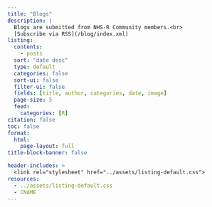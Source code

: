 ```yaml
---
title: "Blogs"
description: |
  Blogs are submitted from NHS-R Community members.<br>
  [Subscribe via RSS](/blog/index.xml)
listing: 
  contents: 
    - posts
  sort: "date desc"
  type: default
  categories: false
  sort-ui: false
  filter-ui: false
  fields: [title, author, categories, date, image]
  page-size: 5
  feed:
    categories: [R]
citation: false
toc: false
format: 
  html: 
    page-layout: full
title-block-banner: false

header-includes: >
  <link rel="stylesheet" href="../assets/listing-default.css">
resources:
  - ../assets/listing-default.css 
  - CNAME
---
```


<!-- Image by <a href="https://pixabay.com/users/andrys-439428/?utm_source=link-attribution&utm_medium=referral&utm_campaign=image&utm_content=447577">Andrys Stienstra</a> from <a href="https://pixabay.com//?utm_source=link-attribution&utm_medium=referral&utm_campaign=image&utm_content=447577">Pixabay</a> -->